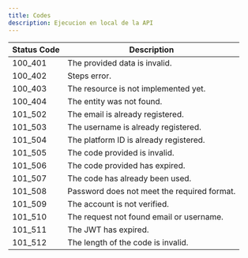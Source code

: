 ```yaml
---
title: Codes
description: Ejecucion en local de la API
---
```




| Status Code |                 Description                 |
| ----------- | ------------------------------------------- |
| 100_401      | The provided data is invalid.               |
| 100_402      | Steps error.                                |
| 100_403      | The resource is not implemented yet.        |
| 100_404      | The entity was not found.                   |
| 101_502      | The email is already registered.            |
| 101_503      | The username is already registered.         |
| 101_504      | The platform ID is already registered.      |
| 101_505      | The code provided is invalid.               |
| 101_506      | The code provided has expired.              |
| 101_507      | The code has already been used.             |
| 101_508      | Password does not meet the required format. |
| 101_509      | The account is not verified.                |
| 101_510      | The request not found email or username.    |
| 101_511      | The JWT has expired.                        |
| 101_512      | The length of the code is invalid.          |